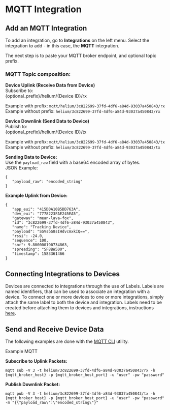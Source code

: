 # MQTT Integration

## Add an MQTT Integration

To add an integration, go to **Integrations** on the left menu. Select the integration to add - in this case, the **MQTT** integration.

The next step is to paste your MQTT broker endpoint, and optional topic prefix.

### MQTT Topic composition:

**Device Uplink (Receive Data from Device)**  
Subscribe to:  
{optional_prefix}/helium/{Device ID}/rx  

Example with prefix: `mqtt/helium/3c822699-37fd-4df6-a84d-93037a450843/rx`  
Example without prefix: `helium/3c822699-37fd-4df6-a84d-93037a450843/rx` 

**Device Downlink (Send Data to Device)**  
Publish to:  
{optional_prefix}/helium/{Device ID}/tx  

Example with prefix: `mqtt/helium/3c822699-37fd-4df6-a84d-93037a450843/tx`  
Example without prefix: `helium/3c822699-37fd-4df6-a84d-93037a450843/tx` 

**Sending Data to Device:**  
Use the `payload_raw` field with a base64 encoded array of bytes.  
JSON Example:
```
{
   "payload_raw": "encoded_string"
}
```

**Example Uplink from Device:**
```
{
   "app_eui": "415D0A10B5DD763A",
   "dev_eui": "7778223FAE245EA5",
   "gateway": "mean-lava-fox",
   "id": "3c822699-37fd-4df6-a84d-93037a450843",
   "name": "Tracking Device",
   "payload": "SGVsbG8sIHdvcmxkIQ==",
   "rssi": -24.0,
   "sequence": 100,
   "snr": 9.800000190734863,
   "spreading": "SF8BW500",
   "timestamp": 1583361466
}
```

## Connecting Integrations to Devices

Devices are connected to integrations through the use of Labels. Labels are named identifiers, that can be used to associate an integration
with a device. To connect one or more devices to one or more integrations, simply attach the same label to both the device and integration.
Labels need to be created before attaching them to devices and integrations, instructions [here](/console/labels).

## Send and Receive Device Data

The following examples are done with the [MQTT CLI](https://hivemq.github.io/mqtt-cli) utility.

Example MQTT 

**Subscribe to Uplink Packets:**
```
mqtt sub -V 3 -t helium/3c822699-37fd-4df6-a84d-93037a450843/rx -h {mqtt_broker_host} -p {mqtt_broker_host_port} -u "user" -pw "password"
```

**Publish Downlink Packet:**
```
mqtt pub -V 3 -t helium/3c822699-37fd-4df6-a84d-93037a450843/tx -h {mqtt_broker_host} -p {mqtt_broker_host_port} -u "user" -pw "password" -m "{\"payload_raw\":\"encoded_string\"}"
```